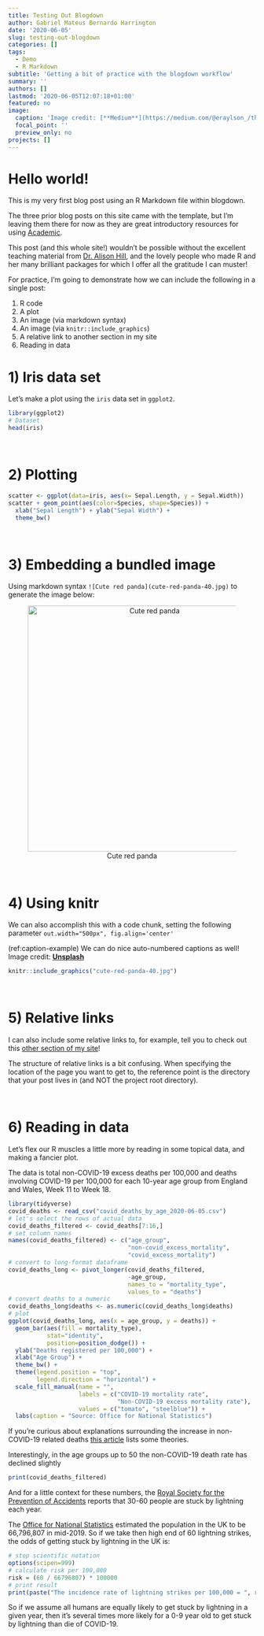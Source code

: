 ```yaml
---
title: Testing Out Blogdown
author: Gabriel Mateus Bernardo Harrington
date: '2020-06-05'
slug: testing-out-blogdown
categories: []
tags:
  - Demo
  - R Markdown
subtitle: 'Getting a bit of practice with the blogdown workflow'
summary: ''
authors: []
lastmod: '2020-06-05T12:07:18+01:00'
featured: no
image:
  caption: 'Image credit: [**Medium**](https://medium.com/@eraylson_/the-hello-world-in-data-science-and-machine-learning-32b85946eb67)'
  focal_point: ''
  preview_only: no
projects: []
---
```


# Hello world!
This is my very first blog post using an R Markdown file within blogdown.

The three prior blog posts on this site came with the template, but I'm leaving them there for now as they are great introductory resources for using [Academic](https://sourcethemes.com/academic/). 

This post (and this whole site!) wouldn't be possible without the excellent teaching material from [Dr. Alison Hill](https://alison.rbind.io/), and the lovely people who made R and her many brilliant packages for which I offer all the gratitude I can muster!

For practice, I'm going to demonstrate how we can include the following in a single post:

1) R code
2) A plot
3) An image (via markdown syntax)
4) An image (via `knitr::include_graphics`)
5) A relative link to another section in my site
6) Reading in data

# 1) Iris data set
Let's make a plot using the `iris` data set in `ggplot2`.
```r
library(ggplot2)
# Dataset
head(iris)
```


<br>

# 2) Plotting
```r
scatter <- ggplot(data=iris, aes(x= Sepal.Length, y = Sepal.Width))
scatter + geom_point(aes(color=Species, shape=Species)) +
  xlab("Sepal Length") + ylab("Sepal Width") +
  theme_bw()
```

<br>

# 3) Embedding a bundled image

Using markdown syntax `![Cute red panda](cute-red-panda-40.jpg)` to generate the image below:

<center> ![Cute red panda](cute-red-panda-40.jpg){width=500px} </center>

<br>

# 4) Using knitr

We can also accomplish this with a code chunk, setting the following parameter `out.width="500px", fig.align='center'`

(ref:caption-example) We can do nice auto-numbered captions as well! Image credit: [**Unsplash**](https://unsplash.com/photos/QZwf5yNopUo)

```r
knitr::include_graphics("cute-red-panda-40.jpg")
```

<br>

# 5) Relative links 

I can also include some relative links to, for example, tell you to check out this [other section of my site](../../../../home/../)!

The structure of relative links is a bit confusing. 
When specifying the location of the page you want to get to, the reference point is the directory that your post lives in (and NOT the project root directory). 

<br>

# 6) Reading in data

Let's flex our R muscles a little more by reading in some topical data, and making a fancier plot.

The data is total non-COVID-19 excess deaths per 100,000 and deaths involving COVID-19 per 100,000 for each 10-year age group from England and Wales, Week 11 to Week 18.

```r
library(tidyverse)
covid_deaths <- read_csv("covid_deaths_by_age_2020-06-05.csv")
# let's select the rows of actual data
covid_deaths_filtered <- covid_deaths[7:16,]
# set column names 
names(covid_deaths_filtered) <- c("age_group", 
                                  "non-covid_excess_mortality", 
                                  "covid_excess_mortality")
# convert to long-format dataframe
covid_deaths_long <- pivot_longer(covid_deaths_filtered, 
                                  -age_group, 
                                  names_to = "mortality_type", 
                                  values_to = "deaths")
# convert deaths to a numeric
covid_deaths_long$deaths <- as.numeric(covid_deaths_long$deaths)
# plot 
ggplot(covid_deaths_long, aes(x = age_group, y = deaths)) +
  geom_bar(aes(fill = mortality_type), 
           stat="identity", 
           position=position_dodge()) +
  ylab("Deaths registered per 100,000") +
  xlab("Age Group") +
  theme_bw() +
  theme(legend.position = "top",
        legend.direction = "horizontal") +
  scale_fill_manual(name = "", 
                    labels = c("COVID-19 mortality rate", 
                               "Non-COVID-19 excess mortality rate"), 
                    values = c("tomato", "steelblue")) +
  labs(caption = "Source: Office for National Statistics")
```

If you're curious about explanations surrounding the increase in non-COVID-19 related deaths [this article](https://www.ons.gov.uk/peoplepopulationandcommunity/birthsdeathsandmarriages/deaths/articles/analysisofdeathregistrationsnotinvolvingcoronaviruscovid19englandandwales28december2019to1may2020/technicalannex) lists some theories. 

Interestingly, in the age groups up to 50 the non-COVID-19 death rate has declined slightly

```r
print(covid_deaths_filtered)
```

And for a little context for these numbers, the [Royal Society for the Prevention of Accidents](https://www.rospa.com/leisure-safety/advice/lightning/) reports that 30-60 people are stuck by lightning each year. 

The [Office for National Statistics](https://www.ons.gov.uk/peoplepopulationandcommunity/populationandmigration/populationestimates/bulletins/annualmidyearpopulationestimates/mid2019) estimated the population in the UK to be 66,796,807 in mid-2019.
So if we take then high end of 60 lightning strikes, the odds of getting stuck by lightning in the UK is:

```r
# stop scientific notation
options(scipen=999)
# calculate risk per 100,000
risk = (60 / 66796807) * 100000
# print result
print(paste("The incidence rate of lightning strikes per 100,000 = ", round(risk, 5), sep = ""))
```

So if we assume all humans are equally likely to get stuck by lightning in a given year, then it's several times more likely for a 0-9 year old to get stuck by lightning than die of COVID-19.
